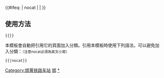 {{鐵道路線|
| 模板名稱 = 邯黄铁路
| 名稱 = [[邯黄铁路]]
| 代表色 = #0033c9
| Logo = [[File:China_Railways.svg|17px]]
| 背景顏色 = #FFFFFF
| 車站列表 = [[小康庄站|小康庄]] - [[东北流站|东北流]] - [[邢台南站|邢台南]] - [[东三召站|东三召]] - [[鸡泽站|鸡泽]] - [[平乡站|平乡]] - [[广宗站|广宗]] - [[件只站|件只]] - [[巨鹿站|巨鹿]] - [[南宫站|南宫]] - [[新河东站|新河东]] - [[孙家庄站|孙家庄]] - [[冀州站|冀州]] - [[枣强站|枣强]] - [[流常站|流常]] - [[衡水东站|衡水东]] - [[审坡站|审坡]] - [[阜城站|阜城]] - [[古城站 (河北省)|古城]] - [[崔家庙站|崔家庙]] - [[霞口站|霞口]] - [[东光北站|东光北]] - [[南皮站|南皮]] - [[张旗屯站|张旗屯]] - [[孟村站|孟村]] - [[盐山站 (中国)|盐山]] - [[张诸站|张诸]] - [[海兴站|海兴]] - [[东辛庄站 (河北省)|东辛庄]] - [[杨庄北站|杨庄北]] - [[渤海新区站|渤海新区]] - [[黄骅港站|黄骅港]]
|注釋=
}}
<includeonly>{{#ifeq: {{{1}}} | nocat | <!--空--> | [[Category:邯黄铁路车站]] }}</includeonly><noinclude>

==使用方法==
 <nowiki>{{</nowiki>{{PAGENAME}}<nowiki>}}</nowiki>
本模板會自動把引用它的頁面加入分類。引用本模板時使用下列語法，可以避免加入分類：<small>（注意nocat必須為英文小寫）</small>
 <nowiki>{{</nowiki>{{PAGENAME}}<nowiki>|nocat}}</nowiki>
[[Category:中國鐵路路線模板|邯]]
[[Category:邯黄铁路车站|*]]
</noinclude>